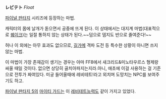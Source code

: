 '''レビテト''' ''Float''

[[파이널 판타지]] 시리즈에 등장하는 마법. 

캐릭터의 몸에 날개가 돋으면서 공중에 뜨게 된다. 이 상태에서는 대지계 마법(대표적으로 [[퀘이크]])는 일절 통하지 않는 상태가 된다.~~덤으로 뎀지도 반으로 줄여준다!~~

허나 이 외에는 아무 효과도 없으므로, [[길가메]] 격파 도전 등 특수한 상황이 아니면 쓰지 않는 마법.

이 마법이 가장 존재감이 생기는 경우는 아마 FF8에서 새크리드&미노타우르스 형제랑 싸울 때일 것이다. 없으면 상당히 골치아파지는지라.아니, 애초에 이걸 사용하는 걸 기준으로 전투가 짜여있다. 미궁 들어올때에 레비테트!라고 외치며 도망치는 NPC를 보여주기도 하고.

[[파이널 판타지 5]]의 [[마이티 가드]]는 이 [[레비테트]]능력도 같이 가지고 있었다.

